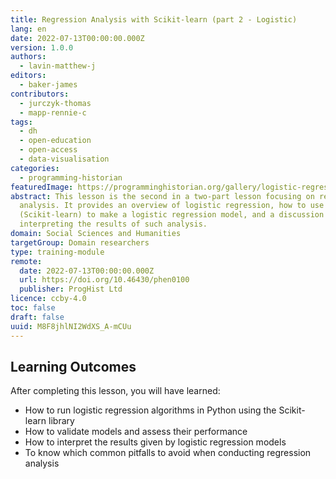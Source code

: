 ```yaml
---
title: Regression Analysis with Scikit-learn (part 2 - Logistic)
lang: en
date: 2022-07-13T00:00:00.000Z
version: 1.0.0
authors:
  - lavin-matthew-j
editors:
  - baker-james
contributors:
  - jurczyk-thomas
  - mapp-rennie-c
tags:
  - dh
  - open-education
  - open-access
  - data-visualisation
categories:
  - programming-historian
featuredImage: https://programminghistorian.org/gallery/logistic-regression.png
abstract: This lesson is the second in a two-part lesson focusing on regression
  analysis. It provides an overview of logistic regression, how to use Python
  (Scikit-learn) to make a logistic regression model, and a discussion of
  interpreting the results of such analysis.
domain: Social Sciences and Humanities
targetGroup: Domain researchers
type: training-module
remote:
  date: 2022-07-13T00:00:00.000Z
  url: https://doi.org/10.46430/phen0100
  publisher: ProgHist Ltd
licence: ccby-4.0
toc: false
draft: false
uuid: M8F8jhlNI2WdXS_A-mCUu
---
```

## Learning Outcomes
After completing this lesson, you will have learned:

- How to run logistic regression algorithms in Python using the Scikit-learn library 
- How to validate models and assess their performance 
- How to interpret the results given by logistic regression models
- To know which common pitfalls to avoid when conducting regression analysis